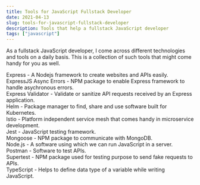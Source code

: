 ```yaml
---
title: Tools for JavaScript Fullstack Developer
date: 2021-04-13
slug: tools-for-javascript-fullstack-developer
description: Tools that help a fullstack JavaScript developer
tags: ["javascript"]
---
```



As a fullstack JavaScript developer, I come across different technologies and tools on a daily basis. This is a collection of such tools that might come handy for you as well.

<Olink link="https://expressjs.com/">Express</Olink> - A Nodejs framework to create
websites and APIs easily.
<br />
<Olink link="https://www.npmjs.com/package/express-async-errors">
  ExpressJS Async Errors
</Olink> - NPM package to enable Express framework to handle asychronous errors.
<br />
<Olink link="https://express-validator.github.io">Express Validator</Olink> - Validate
or sanitize API requests received by an Express application.
<br />
<Olink link="https://helm.sh/">Helm</Olink> - Package manager to find, share and
use software built for Kubernetes.
<br />
<Olink link="https://istio.io/">Istio</Olink> - Platform independent service mesh
that comes handy in microservice development.
<br />
<Olink link="https://jestjs.io/">Jest</Olink> - JavaScript testing framework.
<br />
<Olink link="https://mongoosejs.com/">Mongoose</Olink> - NPM package to communicate
with MongoDB.
<br />
<Olink link="https://nodejs.org">Node.js</Olink> - A software using which we can
run JavaScript in a server.
<br />
<Olink link="https://www.postman.com/">Postman</Olink> - Software to test APIs.
<br />
<Olink link="https://www.npmjs.com/package/supertest">Supertest</Olink> - NPM
package used for testing purpose to send fake requests to APIs.
<br />
<Olink link="https://www.typescriptlang.org/">TypeScript</Olink> - Helps to define
data type of a variable while writing JavaScript.
